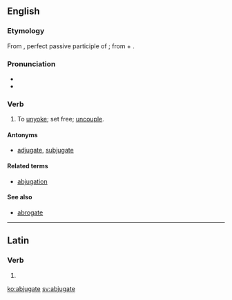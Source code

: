 ==English==

===Etymology===
From {{etyl|la|en}} {{m|la|abiugātus}}, perfect passive participle of {{m|la|abiugō||remove, separate from}}; from {{term|ab-||away from|lang=la}} + {{m|la|iugō||bind, connect}}.

===Pronunciation===
* {{IPA|ˈæb.dʒə.ɡeɪt|lang=en}}
* {{hyphenation|ab|ju|gate|lang=en}}

===Verb===
{{en-verb|abjugat|ed}}

# {{context|obsolete|transitive|lang=en}} To [[unyoke]]; set free; [[uncouple]].

====Antonyms====
* [[adjugate]], [[subjugate]]

====Related terms====
* [[abjugation]]

====See also====
* [[abrogate]]

----

==Latin==

===Verb===
{{la-verb-form|abjugāte}}

# {{conjugation of|abjugō||2|p|pres|act|imp|lang=la}}

[[ko:abjugate]]
[[sv:abjugate]]